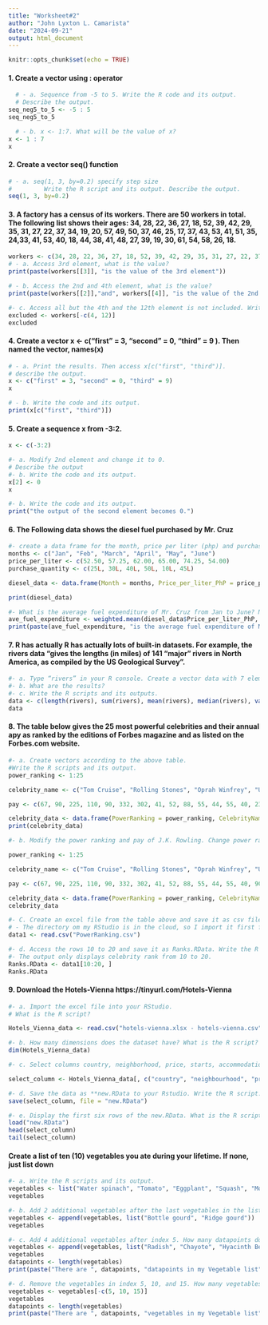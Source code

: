 ```yaml
---
title: "Worksheet#2"
author: "John Lyxton L. Camarista"
date: "2024-09-21"
output: html_document
---
```


```r
knitr::opts_chunk$set(echo = TRUE)
```

#### 1. Create a vector using : operator
    
```r
  # - a. Sequence from -5 to 5. Write the R code and its output. 
  # Describe the output.
seq_neg5_to_5 <- -5 : 5
seq_neg5_to_5
```
  
```r
  # - b. x <- 1:7. What will be the value of x?
x <- 1 : 7
x


```
#### 2. Create a vector seq() function
```r
# - a. seq(1, 3, by=0.2) specify step size
#         Write the R script and its output. Describe the output.
seq(1, 3, by=0.2)

```
#### 3. A factory has a census of its workers. There are 50 workers in total. The following list shows their ages: 34, 28, 22, 36, 27, 18, 52, 39, 42, 29, 35, 31, 27, 22, 37, 34, 19, 20, 57, 49, 50,  37, 46, 25, 17, 37, 43, 53, 41, 51, 35, 24,33, 41, 53, 40, 18, 44, 38, 41, 48, 27, 39, 19, 30, 61, 54, 58, 26, 18.

```r
workers <- c(34, 28, 22, 36, 27, 18, 52, 39, 42, 29, 35, 31, 27, 22, 37, 34, 19, 20, 57, 49, 50,  37, 46, 25, 17, 37, 43, 53, 41, 51, 35, 24,33, 41, 53, 40, 18, 44, 38, 41, 48, 27, 39, 19, 30, 61, 54, 58, 26, 18)
# - a. Access 3rd element, what is the value?
print(paste(workers[[3]], "is the value of the 3rd element"))

```
```r
# - b. Access the 2nd and 4th element, what is the value?
print(paste(workers[[2]],"and", workers[[4]], "is the value of the 2nd and 4th element respectively"))
```
```r
#- c. Access all but the 4th and the 12th element is not included. Write the R script and its output.
excluded <- workers[-c(4, 12)]
excluded
```
#### 4. Create a vector x <- c("first" = 3, "second" = 0, "third" = 9 ). Then named the vector, names(x)
```r
# - a. Print the results. Then access x[c("first", "third")].
# describe the output.
x <- c("first" = 3, "second" = 0, "third" = 9)
x

```
```r
# - b. Write the code and its output.
print(x[c("first", "third")])
```


#### 5. Create a sequence x from -3:2.
```r
x <- c(-3:2)
```
```r
#- a. Modify 2nd element and change it to 0.
# Describe the output
#- b. Write the code and its output.
x[2] <- 0
x

```
```r
#- b. Write the code and its output.
print("the output of the second element becomes 0.")
```

#### 6. The Following data shows the diesel fuel purchased by Mr. Cruz

```r
#- create a data frame for the month, price per liter (php) and purchase-quantity (liter). Write the R scripts and its output.
months <- c("Jan", "Feb", "March", "April", "May", "June")
price_per_liter <- c(52.50, 57.25, 62.00, 65.00, 74.25, 54.00)
purchase_quantity <- c(25L, 30L, 40L, 50L, 10L, 45L)

diesel_data <- data.frame(Month = months, Price_per_liter_PhP = price_per_liter, Purchase_quantity_Liters = purchase_quantity)

print(diesel_data)

```
```r
#- What is the average fuel expenditure of Mr. Cruz from Jan to June? Note: Use weighted.mean(liter, purchase). Write the R scripts and its output.
ave_fuel_expenditure <- weighted.mean(diesel_data$Price_per_liter_PhP, diesel_data$Purchase_quantity_Liters)
print(paste(ave_fuel_expenditure, "is the average fuel expenditure of Mr. Cruz from January to June"))
```

#### 7. R has actually R has actually lots of built-in datasets. For example, the rivers data “gives the lengths (in miles) of 141 “major” rivers in North America, as compiled by the US Geological Survey”.

```r
#- a. Type “rivers” in your R console. Create a vector data with 7 elements, containing the number of elements (length) in rivers, their sum (sum), mean (mean), median(median), variance(var), standard deviation(sd), minimum (min) and maximum (max).
#- b. What are the results?
#- c. Write the R scripts and its outputs.
data <- c(length(rivers), sum(rivers), mean(rivers), median(rivers), var(rivers), sd(rivers), min(rivers), max(rivers))
data
```

#### 8. The table below gives the 25 most powerful celebrities and their annual apy as ranked by the editions of Forbes magazine and as listed on the Forbes.com website.

```r
#- a. Create vectors according to the above table.
#Write the R scripts and its output.
power_ranking <- 1:25

celebrity_name <- c("Tom Cruise", "Rolling Stones", "Oprah Winfrey", "U2", "Tiger Woods", "Steven Spielberg", "Howard Stern", "50 Cent", "Cast of the Sopranos", "Dan Brown", "Bruce Springsteen", "Donald Trump", "Muhammad Ali", "Paul McCartney", "George Lucas", "Elton John", "David Letterman", "Phil Mickelson", "J.K. Rowling", "Bradd Pitt", "Peter Jackson", "Dr. Phil McGraw", "Jay Leno", "Celine Dion", "Kobe Bryant")

pay <- c(67, 90, 225, 110, 90, 332, 302, 41, 52, 88, 55, 44, 55, 40, 233, 34, 40, 47, 75, 25, 39, 45, 32, 40, 31)

celebrity_data <- data.frame(PowerRanking = power_ranking, CelebrityName = celebrity_name, Pay = pay)
print(celebrity_data)
```
```r
#- b. Modify the power ranking and pay of J.K. Rowling. Change power ranking to 15 and pay to 90. Write the R scripts and its output.

power_ranking <- 1:25

celebrity_name <- c("Tom Cruise", "Rolling Stones", "Oprah Winfrey", "U2", "Tiger Woods", "Steven Spielberg", "Howard Stern", "50 Cent", "Cast of the Sopranos", "Dan Brown", "Bruce Springsteen", "Donald Trump", "Muhammad Ali", "Paul McCartney", "J.K. Rowling", "George Lucas", "Elton John", "David Letterman", "Phil Mickelson",  "Bradd Pitt", "Peter Jackson", "Dr. Phil McGraw", "Jay Leno", "Celine Dion", "Kobe Bryant")

pay <- c(67, 90, 225, 110, 90, 332, 302, 41, 52, 88, 55, 44, 55, 40, 90, 233, 34, 40, 47, 25, 39, 45, 32, 40, 31)

celebrity_data <- data.frame(PowerRanking = power_ranking, CelebrityName = celebrity_name, Pay = pay)
celebrity_data
```
```r
#- C. Create an excel file from the table above and save it as csv file(PowerRanking). Import the CSV file into the RStudio. What is the R script?
# - The directory om my RStudio is in the cloud, so I import it first from my PC to the cloud storage then proceed with the R script.
data1 <- read.csv("PowerRanking.csv")

```
```r
#- d. Access the rows 10 to 20 and save it as Ranks.RData. Write the R script and its output.
#- The output only displays celebrity rank from 10 to 20.
Ranks.RData <- data1[10:20, ]
Ranks.RData
```

#### 9. Download the Hotels-Vienna https://tinyurl.com/Hotels-Vienna
```r
#- a. Import the excel file into your RStudio.
# What is the R script?

Hotels_Vienna_data <- read.csv("hotels-vienna.xlsx - hotels-vienna.csv")
```

```r
#- b. How many dimensions does the dataset have? What is the R script? What is its output?
dim(Hotels_Vienna_data)
```

```r
#- c. Select columns country, neighborhood, price, starts, accommodation_type, and ratings. Write the R script.

select_column <- Hotels_Vienna_data[, c("country", "neighbourhood", "price", "stars", "accommodation_type", "rating")]
```
```r
#- d. Save the data as **new.RData to your Rstudio. Write the R script.
save(select_column, file = "new.RData")
```
```r
#- e. Display the first six rows of the new.RData. What is the R script?
load("new.RData")
head(select_column)
tail(select_column)
```

#### Create a list of ten (10) vegetables you ate during your lifetime. If none, just list down
```r
#- a. Write the R scripts and its output.
vegetables <- list("Water spinach", "Tomato", "Eggplant", "Squash", "Moringa leaves", "String beans", "Bitter gourd", "Lady finger", "Taro", "Bok choy")
vegetables
```
```r
#- b. Add 2 additional vegetables after the last vegetables in the list. What is the R script and its output
vegetables <- append(vegetables, list("Bottle gourd", "Ridge gourd"))
vegetables
```
```r
#- c. Add 4 additional vegetables after index 5. How many datapoints does your vegetable list have? What is the R script and its output?
vegetables <- append(vegetables, list("Radish", "Chayote", "Hyacinth Beans", "Winged Bean"), after = 5)
vegetables
datapoints <- length(vegetables)
print(paste("There are ", datapoints, "datapoints in my Vegetable list"))
```
```r
#- d. Remove the vegetables in index 5, 10, and 15. How many vegetables were left? Write the codes and its output.
vegetables <- vegetables[-c(5, 10, 15)]
vegetables
datapoints <- length(vegetables)
print(paste("There are ", datapoints, "vegetables in my Vegetable list"))
```



